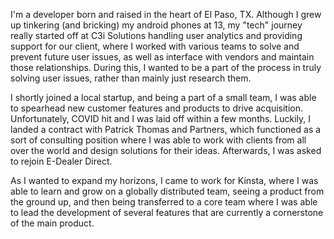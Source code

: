 I'm a developer born and raised in the heart of El Paso, TX. Although I grew up tinkering (and bricking) my android phones at 13, my "tech" journey really started off at C3i Solutions handling user analytics and providing support for our client, where I worked with various teams to solve and prevent future user issues, as well as interface with vendors and maintain those relationships. During this, I wanted to be a part of the process in truly solving user issues, rather than mainly just research them.

I shortly joined a local startup, and being a part of a small team, I was able to spearhead new customer features and products to drive acquisition. Unfortunately, COVID hit and I was laid off within a few months. Luckily, I landed a contract with Patrick Thomas and Partners, which functioned as a sort of consulting position where I was able to work with clients from all over the world and design solutions for their ideas. Afterwards, I was asked to rejoin E-Dealer Direct.

As I wanted to expand my horizons, I came to work for Kinsta, where I was able to learn and grow on a globally distributed team, seeing a product from the ground up, and then being transferred to a core team where I was able to lead the development of several features that are currently a cornerstone of the main product.